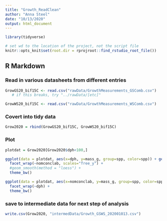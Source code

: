 ```yaml
---
title: "Growth_ReadClean"
author: "Anna Steel"
date: "10/13/2020"
output: html_document
---
```


```r
library(tidyverse)

# set wd to the location of the project, not the script file
knitr::opts_knit$set(root.dir = rprojroot::find_rstudio_root_file())

```


## R Markdown

### Read in various datasheets from different entries 
```r
GrowGS20_bif15C <- read.csv("rawData/GrowthMeasurements_GSComb.csv") 
   # if this breaks, try "../rawData/[etc]"

GrowWS20_bif15C <- read.csv("rawData/GrowthMeasurements_WSComb.csv")

```

### Covert into tidy data
```r
Grow2020 = rbind(GrowGS20_bif15C, GrowWS20_bif15C)

```

### Plot 
```r

plotdat = Grow2020[Grow2020$dph<100,]

ggplot(data = plotdat, aes(x=dph, y=mass_g, group=spp, color=spp)) + geom_point() +
  facet_wrap(~nomconclab, scales="free_y") + 
  #geom_smooth(method = "loess") +
  theme_bw()

ggplot(data = plotdat, aes(x=nomconclab, y=mass_g, group=spp, color=spp)) + geom_point() +
  facet_wrap(~dph) + 
  theme_bw()

```

### save to intermediate data for next step of analysis
```r
write.csv(Grow2020, "intermedData/Growth_GSWS_202001013.csv")
```